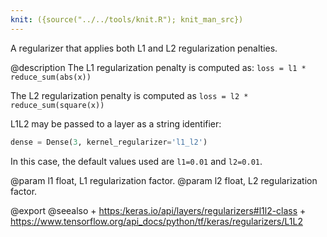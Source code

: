 ```yaml
---
knit: ({source("../../tools/knit.R"); knit_man_src})
---
```

A regularizer that applies both L1 and L2 regularization penalties.

@description
The L1 regularization penalty is computed as:
`loss = l1 * reduce_sum(abs(x))`

The L2 regularization penalty is computed as
`loss = l2 * reduce_sum(square(x))`

L1L2 may be passed to a layer as a string identifier:

```python
dense = Dense(3, kernel_regularizer='l1_l2')
```

In this case, the default values used are `l1=0.01` and `l2=0.01`.

@param l1 float, L1 regularization factor.
@param l2 float, L2 regularization factor.

@export
@seealso
+ <https:/keras.io/api/layers/regularizers#l1l2-class>
+ <https://www.tensorflow.org/api_docs/python/tf/keras/regularizers/L1L2>
